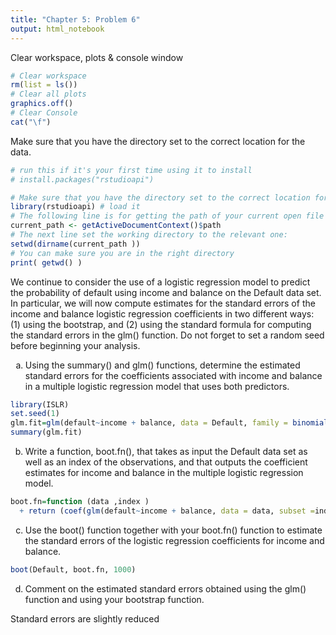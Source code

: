 ---
title: "Chapter 5: Problem 6"
output: html_notebook
---

Clear workspace, plots & console window
```{r}
# Clear workspace
rm(list = ls())
# Clear all plots
graphics.off()
# Clear Console
cat("\f")
```

Make sure that you have the directory set to the correct location for the data.
```{r}
# run this if it's your first time using it to install
# install.packages("rstudioapi")

# Make sure that you have the directory set to the correct location for the data.
library(rstudioapi) # load it
# The following line is for getting the path of your current open file
current_path <- getActiveDocumentContext()$path 
# The next line set the working directory to the relevant one:
setwd(dirname(current_path ))
# You can make sure you are in the right directory
print( getwd() )
```

We continue to consider the use of a logistic regression model to predict the probability of default using income and balance on the Default data set. In particular, we will now compute estimates for the standard errors of the income and balance logistic regression coefficients in two different ways: (1) using the bootstrap, and (2) using the standard formula for computing the standard errors in the glm() function. Do not forget to set a random seed before beginning your analysis.

a) Using the summary() and glm() functions, determine the estimated standard errors for the coefficients associated with income and balance in a multiple logistic regression model that uses both predictors.

```{r}
library(ISLR)
set.seed(1)
glm.fit=glm(default~income + balance, data = Default, family = binomial())
summary(glm.fit)
```
b) Write a function, boot.fn(), that takes as input the Default data set as well as an index of the observations, and that outputs the coefficient estimates for income and balance in the multiple logistic regression model.
```{r}
boot.fn=function (data ,index )
  + return (coef(glm(default~income + balance, data = data, subset =index, family = binomial)))
```
c) Use the boot() function together with your boot.fn() function to estimate the standard errors of the logistic regression coefficients for income and balance.
```{r}
boot(Default, boot.fn, 1000)
```
d) Comment on the estimated standard errors obtained using the glm() function and using your bootstrap function.

Standard errors are slightly reduced